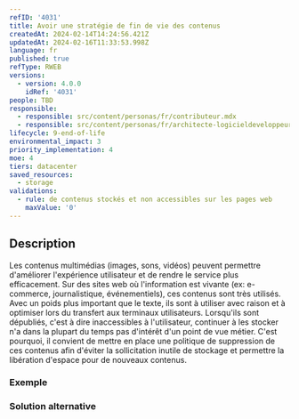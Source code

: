 ```yaml
---
refID: '4031'
title: Avoir une stratégie de fin de vie des contenus
createdAt: 2024-02-14T14:24:56.421Z
updatedAt: 2024-02-16T11:33:53.998Z
language: fr
published: true
refType: RWEB
versions:
  - version: 4.0.0
    idRef: '4031'
people: TBD
responsible:
  - responsible: src/content/personas/fr/contributeur.mdx
  - responsible: src/content/personas/fr/architecte-logicieldeveloppeur.mdx
lifecycle: 9-end-of-life
environmental_impact: 3
priority_implementation: 4
moe: 4
tiers: datacenter
saved_resources:
  - storage
validations:
  - rule: de contenus stockés et non accessibles sur les pages web
    maxValue: '0'
---
```


## Description

Les contenus multimédias (images, sons, vidéos) peuvent permettre d'améliorer l'expérience utilisateur et de rendre le service plus efficacement.
Sur des sites web où l'information est vivante (ex: e-commerce, journalistique, événementiels), ces contenus sont très utilisés.
Avec un poids plus important que le texte, ils sont à utiliser avec raison et à optimiser lors du transfert aux terminaux utilisateurs.
Lorsqu'ils sont dépubliés, c'est à dire inaccessibles à l'utilisateur, continuer à les stocker n'a dans la plupart du temps pas d'intérêt d'un point
de vue métier. C'est pourquoi, il convient de mettre en place une politique de suppression de ces contenus afin d'éviter la sollicitation inutile
de stockage et permettre la libération d'espace pour de nouveaux contenus.

### Exemple

### Solution alternative
